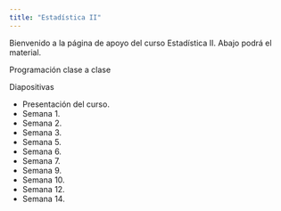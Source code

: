 ```yaml
---
title: "Estadística II"
---
```


Bienvenido a la página de apoyo del curso Estadística II. Abajo podrá el material.

Programación clase a clase


Diapositivas

- Presentación del curso.
- Semana 1.
- Semana 2.
- Semana 3.
- Semana 5.
- Semana 6.
- Semana 7.
- Semana 9.
- Semana 10.
- Semana 12.
- Semana 14.

